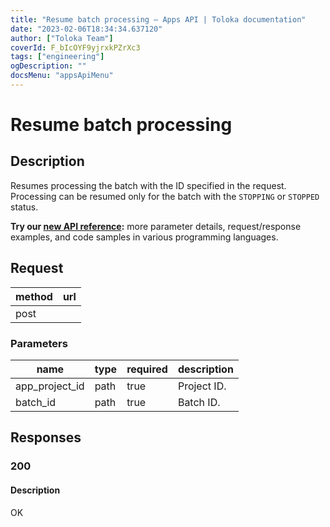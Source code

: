 ```yaml
---
title: "Resume batch processing — Apps API | Toloka documentation"
date: "2023-02-06T18:34:34.637120"
author: ["Toloka Team"]
coverId: F_bIcOYF9yjrxkPZrXc3
tags: ["engineering"]
ogDescription: ""
docsMenu: "appsApiMenu"
---
```



# Resume batch processing

## Description

Resumes processing the batch with the ID specified in the request. Processing can be resumed only for the batch with the `STOPPING` or `STOPPED` status.

<Note mode="tip" title="Tip">

**Try our [new API reference](https://toloka.ai/docs/api/apps-reference/#post-/app-projects/-app_project_id-/batches/-batch_id-/resume):** more parameter details, request/response examples, and code samples in various programming languages.

</Note>

## Request

method | url
----- | -----
post | <AppProjectsappProjectIdbatchesbatchIdresumePostTable1/>

### Parameters

name | type | required | description
----- | ----- | ----- | -----
app_project_id | path | true | Project ID.
batch_id | path | true | Batch ID.

## Responses

### 200

#### Description

OK
